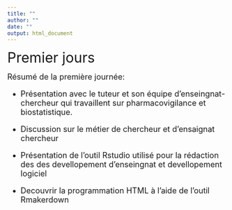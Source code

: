 ```yaml
---
title: ""
author: ""
date: ""
output: html_document
---
```

<p><font size="6">
Premier jours
</font></p>

<p><font size="4">
Résumé de la première journée:

- Présentation avec le tuteur et son équipe d'enseingnat-chercheur qui travaillent sur pharmacovigilance et biostatistique.

- Discussion sur le métier de chercheur et d'ensaignat chercheur

- Présentation de l'outil Rstudio utilisé pour la rédaction des des devellopement d'enseingnat et devellopement logiciel

- Decouvrir la programmation HTML à l'aide de l'outil Rmakerdown

</font></p>